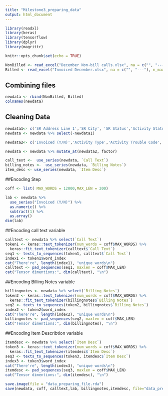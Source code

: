 ```yaml
---
title: "Milestone3_preparing_data"
output: html_document
---
```

```r
library(readxl)
library(keras)
library(tensorflow)
library(dplyr)
library(magrittr)
```

```r
knitr::opts_chunk$set(echo = TRUE)
```

```r
NonBilled <- read_excel("December Non-bill calls.xlsx", na = c("", "---"), n_max = 150)
Billed <- read_excel("Invoiced December.xlsx", na = c("", "---"), n_max = 150)
```

## Combining files

```r
newdata <- rbind(NonBilled, Billed)
colnames(newdata)
```

## Cleaning Data

```r
newdata1<- c('SR Address Line 1','SR City', 'SR Status','Activity Status', 'Charges Status', 'SR Coverage Hours__1', 'Br Region Desc', 'Activity Facts Call Num', 'Br Area Desc', 'SR Coverage Hours')
newdata <- newdata %>% select(-newdata1)

```
```r
newdata2<- c('Invoiced (Y/N)','Activity Type','Activity Trouble Code','Coverage Type','Base Call YN','SR Type','SR Device','SR Site','SR Owner (Q#)','SR Serial Number','Cash Vendor & Consumable Contracts')

```
```r
newdata <- newdata %>% mutate_at(newdata2, factor)
```
```r
call_text <-  use_series(newdata, `Call Text`)
billing_notes <-  use_series(newdata, `Billing Notes`)
item_desc <- use_series(newdata, `Item Desc`)
```

##Encoding Step

```r
coff <- list( MAX_WORDS = 12000,MAX_LEN = 200)
```

```r
lab <- newdata %>%
  use_series("Invoiced (Y/N)") %>%
  as.numeric() %>%
  subtract(1) %>%
  as.array()
dim(lab)
```

##Encoding call text variable

```r
calltext <- newdata %>% select(`Call Text`)
token1 <- keras::text_tokenizer(num_words = coff$MAX_WORDS) %>%
  keras::fit_text_tokenizer(calltext$`Call Text`)
seq1 <- texts_to_sequences(token1, calltext$`Call Text`)
index1 <- token1$word_index
cat("There're", length(index1), "unique words\n")
calltext <- pad_sequences(seq1, maxlen = coff$MAX_LEN)
cat("Tensor dimentions:", dim(calltext), "\n")
```

##Encoding Billing Notes variable

```r
billingnotes <- newdata %>% select(`Billing Notes`)
token2 <- keras::text_tokenizer(num_words = coff$MAX_WORDS) %>%
  keras::fit_text_tokenizer(billingnotes$`Billing Notes`)
seq2 <- texts_to_sequences(token2, billingnotes$`Billing Notes`)
index2 <- token2$word_index
cat("There're", length(index2), "unique words\n")
billingnotes <- pad_sequences(seq2, maxlen = coff$MAX_LEN)
cat("Tensor dimentions:", dim(billingnotes), "\n")

```

##Encoding Item Describtion variable

```r
itemdesc <- newdata %>% select(`Item Desc`)
token3 <- keras::text_tokenizer(num_words = coff$MAX_WORDS) %>%
  keras::fit_text_tokenizer(itemdesc$`Item Desc`)
seq3 <- texts_to_sequences(token3, itemdesc$`Item Desc`)
index3 <- token3$word_index
cat("There're", length(index3), "unique words\n")
itemdesc <- pad_sequences(seq3, maxlen = coff$MAX_LEN)
cat("Tensor dimentions:", dim(itemdesc), "\n")
```

```r
save.image(file = "data_preparing_file.rda")
save(newdata, coff, calltext,lab, billingnotes,itemdesc, file="data_preparing.rda")
```

